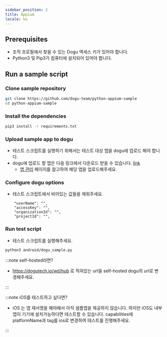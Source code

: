 ```yaml
---
sidebar_position: 2
title: Appium
locale: ko
---
```


## Prerequisites

- 조직 프로필에서 찾을 수 있는 Dogu 액세스 키가 있어야 합니다.
- Python3 및 Pip3가 컴퓨터에 설치되어 있어야 합니다.

## Run a sample script

### Clone sample repository

```sh
git clone https://github.com/dogu-team/python-appium-sample
cd python-appium-sample
```

### Install the dependencies

```sh
pip3 install -r requirements.txt
```

### Upload sample app to dogu

- 테스트 스크립트를 실행하기 위해서는 테스트 대상 앱을 dogu에 업로드 해야 합니다.
- dogu에 업로드 할 앱은 다음 링크에서 다운로드 받을 수 있습니다. [link](https://github.com/dogu-team/third-party-binaries/releases/download/wikipedia-apps/wikipedia-android.apk)
  - [앱 관리](/organization-and-project/project/app) 페이지를 참고하여 해당 앱을 업로드해주세요.

### Configure dogu options

- 테스트 스크립트에서 비어있는 값들을 채워주세요.

```
    "userName": "",
    "accessKey": "",
    "organizationId": "",
    "projectId": "",

```

### Run test script

- 테스트 스크립트를 실행해주세요.

```sh
python3 android/dogu_sample.py
```

:::note
self-hosted라면?

- https://dogutech.io/wd/hub 로 적혀있는 url을 self-hosted dogu의 url로 변경해주세요.

:::

:::note
iOS를 테스트하고 싶다면?

- iOS 는 앱 재서명을 해야해서 아직 샘플앱을 제공하지 않습니다. 하지만 iOS도 내부 앱이 기기에 설치가능하다면 테스트할 수 있습니다. capabilities에 platformName과 tag를 ios로 변경하여 테스트를 진행해주세요.

:::
